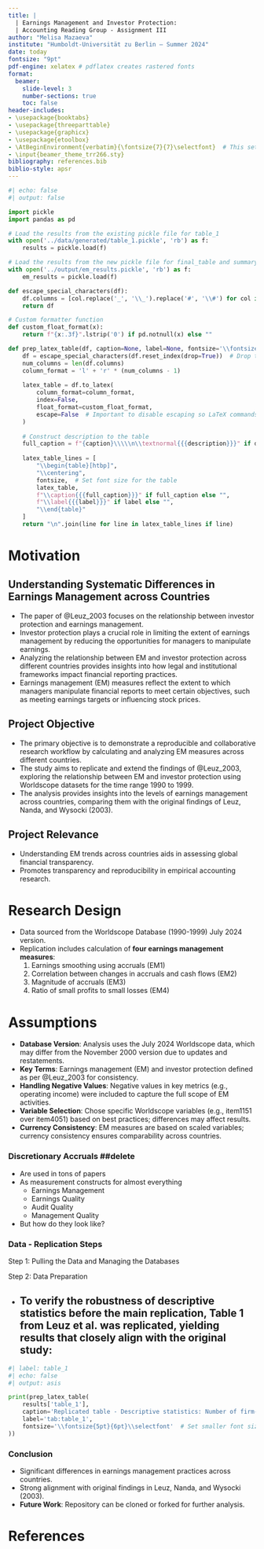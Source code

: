 ---
title: |
  | Earnings Management and Investor Protection:
  | Accounting Reading Group - Assignment III
author: "Melisa Mazaeva"
institute: "Humboldt-Universität zu Berlin – Summer 2024"
date: today
fontsize: "9pt"
pdf-engine: xelatex # pdflatex creates rastered fonts
format: 
  beamer:
    slide-level: 3
    number-sections: true
    toc: false
header-includes:
- \usepackage{booktabs} 
- \usepackage{threeparttable}
- \usepackage{graphicx}
- \usepackage{etoolbox}
- \AtBeginEnvironment{verbatim}{\fontsize{7}{7}\selectfont}  # This sets the font size for verbatim environments
- \input{beamer_theme_trr266.sty}
bibliography: references.bib
biblio-style: apsr
---

```{python}
#| echo: false
#| output: false

import pickle
import pandas as pd

# Load the results from the existing pickle file for table_1
with open('../data/generated/table_1.pickle', 'rb') as f:
    results = pickle.load(f)

# Load the results from the new pickle file for final_table and summary_stats
with open('../output/em_results.pickle', 'rb') as f:
    em_results = pickle.load(f)

def escape_special_characters(df):
    df.columns = [col.replace('_', '\\_').replace('#', '\\#') for col in df.columns]
    return df

# Custom formatter function
def custom_float_format(x):
    return f"{x:.3f}".lstrip('0') if pd.notnull(x) else ""

def prep_latex_table(df, caption=None, label=None, fontsize='\\fontsize{11}{13}\\selectfont', description=None):
    df = escape_special_characters(df.reset_index(drop=True))  # Drop the index column from output tables for better readability
    num_columns = len(df.columns)
    column_format = 'l' + 'r' * (num_columns - 1)
    
    latex_table = df.to_latex(
        column_format=column_format,
        index=False, 
        float_format=custom_float_format,
        escape=False  # Important to disable escaping so LaTeX commands in column names are respected
    )
    
    # Construct description to the table
    full_caption = f"{caption}\\\\\n\\textnormal{{{description}}}" if description else caption
    
    latex_table_lines = [
        "\\begin{table}[htbp]",
        "\\centering",
        fontsize,  # Set font size for the table
        latex_table,
        f"\\caption{{{full_caption}}}" if full_caption else "",
        f"\\label{{{label}}}" if label else "",
        "\\end{table}"
    ]
    return "\n".join(line for line in latex_table_lines if line)
```

# Motivation

## Understanding Systematic Differences in Earnings Management across Countries

- The paper of @Leuz_2003 focuses on the relationship between investor protection and earnings management.
- Investor protection plays a crucial role in limiting the extent of earnings management by reducing the opportunities for managers to manipulate earnings.
- Analyzing the relationship between EM and investor protection across different countries provides insights into how legal and institutional frameworks impact financial reporting practices.
- Earnings management (EM) measures reflect the extent to which managers manipulate financial reports to meet certain objectives, such as meeting earnings targets or influencing stock prices.

## Project Objective

- The primary objective is to demonstrate a reproducible and collaborative research workflow by calculating and analyzing EM measures across different countries.
- The study aims to replicate and extend the findings of @Leuz_2003, exploring the relationship between EM and investor protection using Worldscope datasets for the time range 1990 to 1999.
- The analysis provides insights into the levels of earnings management across countries, comparing them with the original findings of Leuz, Nanda, and Wysocki (2003).

## Project Relevance

- Understanding EM trends across countries aids in assessing global financial transparency.
- Promotes transparency and reproducibility in empirical accounting research.

# Research Design

- Data sourced from the Worldscope Database (1990-1999) July 2024 version.
- Replication includes calculation of **four earnings management measures**:
  1. Earnings smoothing using accruals (EM1)
  2. Correlation between changes in accruals and cash flows (EM2)
  3. Magnitude of accruals (EM3)
  4. Ratio of small profits to small losses (EM4)

# Assumptions

- **Database Version**: Analysis uses the July 2024 Worldscope data, which may differ from the November 2000 version due to updates and restatements.
- **Key Terms**: Earnings management (EM) and investor protection defined as per @Leuz_2003 for consistency.
- **Handling Negative Values**: Negative values in key metrics (e.g., operating income) were included to capture the full scope of EM activities.
- **Variable Selection**: Chose specific Worldscope variables (e.g., item1151 over item4051) based on best practices; differences may affect results.
- **Currency Consistency**: EM measures are based on scaled variables; currency consistency ensures comparability across countries.

### Discretionary Accruals ##delete

- Are used in tons of papers
- As measurement constructs for almost everything
  - Earnings Management
  - Earnings Quality
  - Audit Quality
  - Management Quality
- But how do they look like?


### Data - Replication Steps 

Step 1: Pulling the Data and Managing the Databases

Step 2: Data Preparation

+  To verify the robustness of descriptive statistics before the main replication, Table 1 from Leuz et al. was replicated, yielding results that closely align with the original study:
---
```{python}
#| label: table_1 
#| echo: false
#| output: asis

print(prep_latex_table(
    results['table_1'],
    caption='Replicated table - Descriptive statistics: Number of firm-year observations per country',
    label='tab:table_1',
    fontsize='\\fontsize{5pt}{6pt}\\selectfont'  # Set smaller font size
))
```


### Conclusion

- Significant differences in earnings management practices across countries.
- Strong alignment with original findings in Leuz, Nanda, and Wysocki (2003).
- **Future Work**: Repository can be cloned or forked for further analysis.

# References {-}
\setlength{\parindent}{-0.2in}
\setlength{\leftskip}{0.2in}
\setlength{\parskip}{8pt}
\noindent






